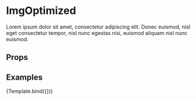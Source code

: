 
<Meta title="Contentful/ImgOptimized" component={ImgOptimized} />


# ImgOptimized

Lorem ipsum dolor sit amet, consectetur adipiscing elit. Donec euismod, nisl eget consectetur tempor, nisl nunc egestas nisi, euismod aliquam nisl nunc euismod.

## Props

<ArgsTable story="Default" />

## Examples

<Canvas>
    <Story
        name="Default"
        argTypes={{
            fallbackImageWidth: {
                defaultValue: { summary: 1280 },
                control: 'number',
            },
            priority: {
                defaultValue: { summary: false },
                control: 'boolean',
            },
        }}
        args={{
            fallbackImageWidth: 1280,
            customSources: [
                {
                    breakpoint: 1024,
                    imageWidth: 1024 * 1.5,
                },
                {
                    breakpoint: 768,
                    imageWidth: 768 * 1.5,
                },
                {
                    imageWidth: 768,
                },
            ],
            priority: false,
            src: 'https://images.ctfassets.net/j8tkpy1gjhi5/1sNDo90vR4xXAv1RdrQFki/1fe19001c36da6b7f9d0afd5745a930f/Frame_1826.png',
        }}
    >
        {Template.bind({})}
    </Story>
</Canvas>
